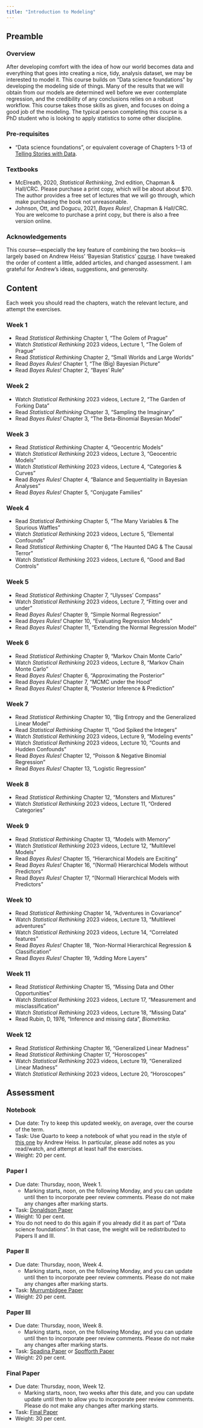 ```yaml
---
title: "Introduction to Modeling"
---
```


## Preamble 

### Overview

After developing comfort with the idea of how our world becomes data and everything that goes into creating a nice, tidy, analysis dataset, we may be interested to model it. This course builds on "Data science foundations" by developing the modeling side of things. Many of the results that we will obtain from our models are determined well before we ever contemplate regression, and the credibility of any conclusions relies on a robust workflow. This course takes those skills as given, and focuses on doing a good job of the modeling. The typical person completing this course is a PhD student who is looking to apply statistics to some other discipline.

### Pre-requisites

- "Data science foundations", or equivalent coverage of Chapters 1-13 of [Telling Stories with Data](https://www.tellingstorieswithdata.com).

### Textbooks

- McElreath, 2020, *Statistical Rethinking*, 2nd edition, Chapman & Hall/CRC. Please purchase a print copy, which will be about about $70. The author provides a free set of lectures that we will go through, which make purchasing the book not unreasonable.
- Johnson, Ott, and Dogucu, 2021, *Bayes Rules!*, Chapman & Hall/CRC. You are welcome to purchase a print copy, but there is also a free version online. 

### Acknowledgements

This course---especially the key feature of combining the two books---is largely based on Andrew Heiss' 'Bayesian Statistics' [course](https://bayesf22.classes.andrewheiss.com). I have tweaked the order of content a little, added articles, and changed assessment. I am grateful for Andrew's ideas, suggestions, and generosity.


## Content

Each week you should read the chapters, watch the relevant lecture, and attempt the exercises.

### Week 1

- Read *Statistical Rethinking* Chapter 1, "The Golem of Prague"
- Watch *Statistical Rethinking* 2023 videos, Lecture 1, "The Golem of Prague"
- Read *Statistical Rethinking* Chapter 2, "Small Worlds and Large Worlds"
- Read *Bayes Rules!* Chapter 1, "The (Big) Bayesian Picture"
- Read *Bayes Rules!* Chapter 2, "Bayes' Rule"

### Week 2

- Watch *Statistical Rethinking* 2023 videos, Lecture 2, "The Garden of Forking Data"
- Read *Statistical Rethinking* Chapter 3, "Sampling the Imaginary"
- Read *Bayes Rules!* Chapter 3, "The Beta-Binomial Bayesian Model"

### Week 3

- Read *Statistical Rethinking* Chapter 4, "Geocentric Models"
- Watch *Statistical Rethinking* 2023 videos, Lecture 3, "Geocentric Models"
- Watch *Statistical Rethinking* 2023 videos, Lecture 4, "Categories & Curves"
- Read *Bayes Rules!* Chapter 4, "Balance and Sequentiality in Bayesian Analyses"
- Read *Bayes Rules!* Chapter 5, "Conjugate Families"

### Week 4

- Read *Statistical Rethinking* Chapter 5, "The Many Variables & The Spurious Waffles"
- Watch *Statistical Rethinking* 2023 videos, Lecture 5, "Elemental Confounds"
- Read *Statistical Rethinking* Chapter 6, "The Haunted DAG & The Causal Terror"
- Watch *Statistical Rethinking* 2023 videos, Lecture 6, "Good and Bad Controls"

### Week 5

- Read *Statistical Rethinking* Chapter 7, "Ulysses' Compass"
- Watch *Statistical Rethinking* 2023 videos, Lecture 7, "Fitting over and under"
- Read *Bayes Rules!* Chapter 9, "Simple Normal Regression"
- Read *Bayes Rules!* Chapter 10, "Evaluating Regression Models"
- Read *Bayes Rules!* Chapter 11, "Extending the Normal Regression Model"

### Week 6

- Read *Statistical Rethinking* Chapter 9, "Markov Chain Monte Carlo"
- Watch *Statistical Rethinking* 2023 videos, Lecture 8, "Markov Chain Monte Carlo"
- Read *Bayes Rules!* Chapter 6, "Approximating the Posterior"
- Read *Bayes Rules!* Chapter 7, "MCMC under the Hood"
- Read *Bayes Rules!* Chapter 8, "Posterior Inference & Prediction"

### Week 7

- Read *Statistical Rethinking* Chapter 10, "Big Entropy and the Generalized Linear Model"
- Read *Statistical Rethinking* Chapter 11, "God Spiked the Integers"
- Watch *Statistical Rethinking* 2023 videos, Lecture 9, "Modeling events"
- Watch *Statistical Rethinking* 2023 videos, Lecture 10, "Counts and Hudden Confounds"
- Read *Bayes Rules!* Chapter 12, "Poisson & Negative Binomial Regression"
- Read *Bayes Rules!* Chapter 13, "Logistic Regression"

### Week 8

- Read *Statistical Rethinking* Chapter 12, "Monsters and Mixtures"
- Watch *Statistical Rethinking* 2023 videos, Lecture 11, "Ordered Categories"

### Week 9

- Read *Statistical Rethinking* Chapter 13, "Models with Memory"
- Watch *Statistical Rethinking* 2023 videos, Lecture 12, "Multilevel Models"
- Read *Bayes Rules!* Chapter 15, "Hierarchical Models are Exciting"
- Read *Bayes Rules!* Chapter 16, "(Normal) Hierarchical Models without Predictors"
- Read *Bayes Rules!* Chapter 17, "(Normal) Hierarchical Models with Predictors"

### Week 10

- Read *Statistical Rethinking* Chapter 14, "Adventures in Covariance"
- Watch *Statistical Rethinking* 2023 videos, Lecture 13, "Multilevel adventures"
- Watch *Statistical Rethinking* 2023 videos, Lecture 14, "Correlated features"
- Read *Bayes Rules!* Chapter 18, "Non-Normal Hierarchical Regression & Classification"
- Read *Bayes Rules!* Chapter 19, "Adding More Layers"

### Week 11

- Read *Statistical Rethinking* Chapter 15, "Missing Data and Other Opportunities"
- Watch *Statistical Rethinking* 2023 videos, Lecture 17, "Measurement and misclassification"
- Watch *Statistical Rethinking* 2023 videos, Lecture 18, "Missing Data"
- Read Rubin, D, 1976, "Inference and missing data", *Biometrika*.

### Week 12

- Read *Statistical Rethinking* Chapter 16, "Generalized Linear Madness"
- Read *Statistical Rethinking* Chapter 17, "Horoscopes"
- Watch *Statistical Rethinking* 2023 videos, Lecture 19, "Generalized Linear Madness"
- Watch *Statistical Rethinking* 2023 videos, Lecture 20, "Horoscopes"


## Assessment

### Notebook

- Due date: Try to keep this updated weekly, on average, over the course of the term.
- Task: Use Quarto to keep a notebook of what you read in the style of [this one](https://bayesf22-notebook.classes.andrewheiss.com/bayes-rules/02-chapter.html) by Andrew Heiss. In particular, please add notes as you read/watch, and attempt at least half the exercises.
- Weight: 20 per cent.
 
### Paper I

- Due date: Thursday, noon, Week 1.
  - Marking starts, noon, on the following Monday, and you can update until then to incorporate peer review comments. Please do not make any changes after marking starts.
- Task: [Donaldson Paper](https://tellingstorieswithdata.com/23-assessment.html#sec-paper-one)
- Weight: 10 per cent.
- You do not need to do this again if you already did it as part of "Data science foundations". In that case, the weight will be redistributed to Papers II and III.

### Paper II

- Due date: Thursday, noon, Week 4.
  - Marking starts, noon, on the following Monday, and you can update until then to incorporate peer review comments. Please do not make any changes after marking starts.
- Task: [Murrumbidgee Paper](https://tellingstorieswithdata.com/23-assessment.html#sec-murrumbidgee)
- Weight: 20 per cent.

### Paper III

- Due date: Thursday, noon, Week 8.
  - Marking starts, noon, on the following Monday, and you can update until then to incorporate peer review comments. Please do not make any changes after marking starts.
- Task: [Spadina Paper](https://tellingstorieswithdata.com/23-assessment.html#sec-spadina) or [Spofforth Paper](https://tellingstorieswithdata.com/23-assessment.html#sec-paper-five)
- Weight: 20 per cent.

### Final Paper

- Due date: Thursday, noon, Week 12.
  - Marking starts, noon, two weeks after this date,  and you can update update until then to allow you to incorporate peer review comments. Please do not make any changes after marking starts.
- Task: [Final Paper](https://tellingstorieswithdata.com/23-assessment.html#sec-final-paper)
- Weight: 30 per cent.

